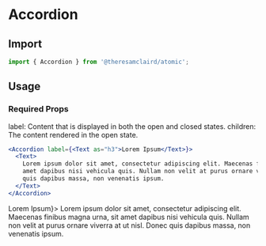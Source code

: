 
<Meta title="Components/Accordion" component={Accordion} />

# Accordion

## Import

```jsx
import { Accordion } from '@theresamclaird/atomic';
```

## Usage

### Required Props

<Box as="ul">
  <Text as="li">label: Content that is displayed in both the open and closed states.</Text>
  <Text as="li">children: The content rendered in the open state.</Text>
</Box>

```jsx
<Accordion label={<Text as="h3">Lorem Ipsum</Text>}>
  <Text>
    Lorem ipsum dolor sit amet, consectetur adipiscing elit. Maecenas finibus magna urna, sit
    amet dapibus nisi vehicula quis. Nullam non velit at purus ornare viverra at ut nisl. Donec
    quis dapibus massa, non venenatis ipsum.
  </Text>
</Accordion>
```

<Canvas>
  <Story name="Usage">
    <Accordion label={<Text as="h3">Lorem Ipsum</Text>}>
      <Text>
        Lorem ipsum dolor sit amet, consectetur adipiscing elit. Maecenas finibus magna urna, sit
        amet dapibus nisi vehicula quis. Nullam non velit at purus ornare viverra at ut nisl. Donec
        quis dapibus massa, non venenatis ipsum.
      </Text>
    </Accordion>
  </Story>
</Canvas>

